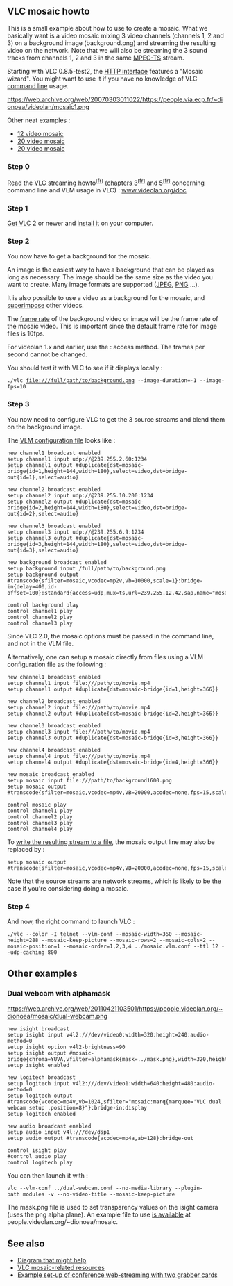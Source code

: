 {{See also|Documentation:Modules/mosaic}}
{{howto|set up a mosaic of a few videos or stream like a TV portal}}

==VLC mosaic howto==

This is a small example about how to use {{VLC}} to create a mosaic. What we basically want is a video mosaic mixing 3 video channels (channels 1, 2 and 3) on a background image (background.png) and streaming the resulting video on the network. Note that we will also be streaming the 3 sound tracks from channels 1, 2 and 3 in the same [[MPEG-TS]] stream.

Starting with VLC 0.8.5-test2, the [[HTTP interface]] features a "Mosaic wizard". You might want to use it if you have no knowledge of VLC [[command line]] usage.

https://web.archive.org/web/20070303011022/https://people.via.ecp.fr/~dionoea/videolan/mosaic1.png

Other neat examples :
* [https://web.archive.org/web/20081011005351/https://people.via.ecp.fr/~dionoea/videolan/mosaic2.jpg 12 video mosaic]
* [https://web.archive.org/web/20070404201658/https://people.via.ecp.fr/~dionoea/videolan/mos1.png 20 video mosaic]
* [https://web.archive.org/web/20081011005318/https://people.via.ecp.fr/~dionoea/videolan/mos2.png 20 video mosaic]

===Step 0===

Read the [https://web.archive.org/web/20091228140745/https://www.videolan.org/doc/streaming-howto/en/streaming-howto-en.html VLC streaming howto]<sup class="plainlinks">[https://web.archive.org/web/20100106011007/https://www.videolan.org/doc/streaming-howto/fr/streaming-howto-fr.html &#x5B;fr&#x5D;]</sup> ([https://web.archive.org/web/20091227093342/https://www.videolan.org/doc/streaming-howto/en/ch03.html chapters 3]<sup class="plainlinks">[https://web.archive.org/web/20100117041601/https://www.videolan.org/doc/streaming-howto/fr/ch03.html &#x5B;fr&#x5D;]</sup> and [https://web.archive.org/web/20091230100742/https://www.videolan.org/doc/streaming-howto/en/ch05.html 5]<sup class="plainlinks">[https://web.archive.org/web/20100112081440/https://www.videolan.org/doc/streaming-howto/fr/ch05.html &#x5B;fr&#x5D;]</sup> concerning command line and VLM usage in VLC) : [https://web.archive.org/web/20091227093342/https://www.videolan.org/doc/ www.videolan.org/doc]

===Step 1===

[https://www.videolan.org/vlc/#download Get VLC] 2 or newer and [[Documentation:Installing VLC|install it]] on your computer.

===Step 2===

You now have to get a background for the mosaic.

An image is the easiest way to have a background that can be played as long as necessary.  The image should be the same size as the video you want to create.  Many image formats are supported ([[JPEG]], [[PNG]] &hellip;).

It is also possible to use a video as a background for the mosaic, and [[wiktionary:superimpose|superimpose]] other videos.

The [[frame rate]] of the background video or image will be the frame rate of the mosaic video.  This is important since the default frame rate for image files is 10fps.

For videolan 1.x and earlier, use the {{docmod|fake}}: access method.  The frames per second cannot be changed.

You should test it with VLC to see if it displays locally :
 ./vlc file:///full/path/to/background.png --image-duration=-1 --image-fps=10

===Step 3===

You now need to configure VLC to get the 3 source streams and blend them on the background image.

The [[VLM#vlm.conf|VLM configuration file]] looks like :

<pre>
new channel1 broadcast enabled                                                       
setup channel1 input udp://@239.255.2.60:1234                                        
setup channel1 output #duplicate{dst=mosaic-bridge{id=1,height=144,width=180},select=video,dst=bridge-out{id=1},select=audio}                                                         
                                                                                
new channel2 broadcast enabled
setup channel2 input udp://@239.255.10.200:1234
setup channel2 output #duplicate{dst=mosaic-bridge{id=2,height=144,width=180},select=video,dst=bridge-out{id=2},select=audio}                                                         

new channel3 broadcast enabled
setup channel3 input udp://@239.255.6.9:1234
setup channel3 output #duplicate{dst=mosaic-bridge{id=3,height=144,width=180},select=video,dst=bridge-out{id=3},select=audio}                                                         

new background broadcast enabled
setup background input /full/path/to/background.png
setup background output #transcode{sfilter=mosaic,vcodec=mp2v,vb=10000,scale=1}:bridge-in{delay=400,id-offset=100}:standard{access=udp,mux=ts,url=239.255.12.42,sap,name="mosaic"}

control background play
control channel1 play
control channel2 play
control channel3 play
</pre>

Since VLC 2.0, the mosaic options must be passed in the command line, and not in the VLM file.

Alternatively, one can setup a mosaic directly from files using a VLM configuration file as the following :

<pre>
new channel1 broadcast enabled                                                       
setup channel1 input file:///path/to/movie.mp4
setup channel1 output #duplicate{dst=mosaic-bridge{id=1,height=366}} 
                                            
new channel2 broadcast enabled                                                       
setup channel2 input file:///path/to/movie.mp4
setup channel2 output #duplicate{dst=mosaic-bridge{id=2,height=366}}

new channel3 broadcast enabled                                                       
setup channel3 input file:///path/to/movie.mp4
setup channel3 output #duplicate{dst=mosaic-bridge{id=3,height=366}}

new channel4 broadcast enabled                                                       
setup channel4 input file:///path/to/movie.mp4
setup channel4 output #duplicate{dst=mosaic-bridge{id=4,height=366}}
                                 
new mosaic broadcast enabled
setup mosaic input file:///path/to/background1600.png
setup mosaic output #transcode{sfilter=mosaic,vcodec=mp4v,VB=20000,acodec=none,fps=15,scale=1}:display

control mosaic play
control channel1 play
control channel2 play
control channel3 play
control channel4 play
</pre>

To [[Documentation:Modules/standard|write the resulting stream to a file]], the mosaic output line may also be replaced by :
<pre>
setup mosaic output #transcode{sfilter=mosaic,vcodec=mp4v,VB=20000,acodec=none,fps=15,scale=1}:standard{access=file,mux=ogg,dst="output_file.ogg"}
</pre>

Note that the source streams are network streams, which is likely to be the case if you're considering doing a mosaic.

===Step 4===

And now, the right command to launch VLC :
 ./vlc --color -I telnet --vlm-conf --mosaic-width=360 --mosaic-height=288 --mosaic-keep-picture --mosaic-rows=2 --mosaic-cols=2 --mosaic-position=1 --mosaic-order=1,2,3,4 ../mosaic.vlm.conf --ttl 12 --udp-caching 800

== Other examples ==

=== Dual webcam with alphamask ===
{{See also|Documentation:Modules/alphamask}}
https://web.archive.org/web/20110421103501/https://people.videolan.org/~dionoea/mosaic/dual-webcam.png

<pre>
new isight broadcast
setup isight input v4l2:///dev/video0:width=320:height=240:audio-method=0
setup isight option v4l2-brightness=90
setup isight output #mosaic-bridge{chroma=YUVA,vfilter=alphamask{mask=../mask.png},width=320,height=240}
setup isight enabled

new logitech broadcast
setup logitech input v4l2:///dev/video1:width=640:height=480:audio-method=0
setup logitech output #transcode{vcodec=mp4v,vb=1024,sfilter="mosaic:marq{marquee='VLC dual webcam setup',position=8}"}:bridge-in:display
setup logitech enabled

new audio broadcast enabled
setup audio input v4l:///dev/dsp1
setup audio output #transcode{acodec=mp4a,ab=128}:bridge-out

control isight play
#control audio play
control logitech play
</pre>

You can then launch it with :
 vlc --vlm-conf ../dual-webcam.conf --no-media-library --plugin-path modules -v --no-video-title --mosaic-keep-picture

The mask.png file is used to set transparency values on the isight camera (uses the png alpha plane). An example file to use [https://web.archive.org/web/20110824043406/https://people.videolan.org/~dionoea/mosaic/mosaic_transparency_mask.txt is available] at people.videolan.org/~dionoea/mosaic.

==See also==
* [https://web.archive.org/web/20070303010905if_/http://people.via.ecp.fr:80/~dionoea/videolan/mosaic-diagram.png Diagram that might help]
* [https://web.archive.org/web/20121015070412/https://people.videolan.org/~dionoea/mosaic/ VLC mosaic-related resources]
* [[MosaicExampleSetup | Example set-up of conference web-streaming with two grabber cards]]

{{Mosaic framework}}